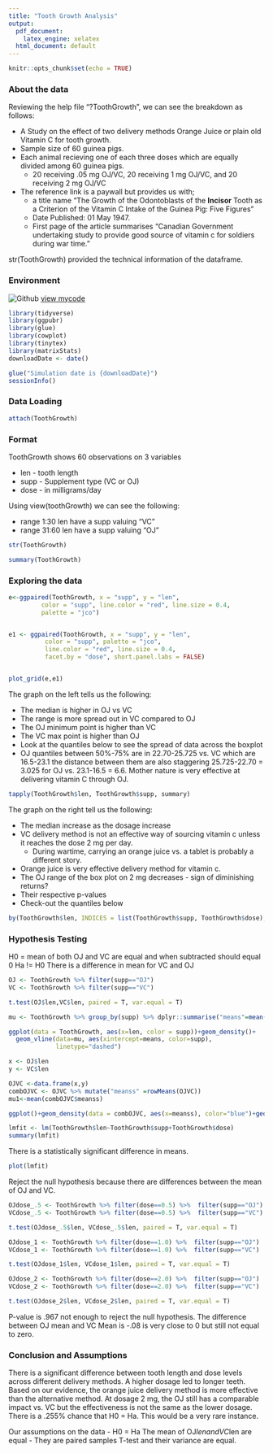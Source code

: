 ```yaml
---
title: "Tooth Growth Analysis"
output:
  pdf_document:
    latex_engine: xelatex
  html_document: default
---
```


```r
knitr::opts_chunk$set(echo = TRUE)
```

### About the data

Reviewing the help file "?ToothGrowth", we can see the breakdown as follows:

- A Study on the effect of two delivery methods Orange Juice or plain old Vitamin C for tooth growth.
- Sample size of 60 guinea pigs.
- Each animal recieving one of each three doses which are equally divided among 60 guinea pigs.
    - 20 receiving .05 mg OJ/VC, 20 receiving 1 mg OJ/VC, and 20 receiving 2 mg OJ/VC
- The reference link is a paywall but provides us with;
    - a title name "The Growth of the Odontoblasts of the **Incisor** Tooth as a Criterion of the Vitamin C Intake of the Guinea Pig: Five Figures" 
    - Date Published: 01 May 1947.
    - First page of the article summarises "Canadian Government undertaking study to provide good source of vitamin c for soldiers during war time." 
  
str(ToothGrowth) provided the technical information of the dataframe.  

### Environment

![Github](./Octocat.png) [view mycode](https://github.com/ranalytica/ToothGrowth){target="_blank"}
```r
library(tidyverse)
library(ggpubr)
library(glue)
library(cowplot)
library(tinytex)
library(matrixStats)
downloadDate <- date()

glue("Simulation date is {downloadDate}")
sessionInfo()
```

### Data Loading

```r
attach(ToothGrowth)
```

### Format 

ToothGrowth shows 60 observations on 3 variables

- len - tooth length 
- supp - Supplement type (VC or OJ)
- dose - in milligrams/day

Using view(toothGrowth) we can see the following:

- range 1:30 len have a supp valuing "VC"
- range 31:60 len have a supp valuing "OJ"


```r
str(ToothGrowth)
```


```r
summary(ToothGrowth)
```

### Exploring the data

```r
e<-ggpaired(ToothGrowth, x = "supp", y = "len",
         color = "supp", line.color = "red", line.size = 0.4,
         palette = "jco")


e1 <- ggpaired(ToothGrowth, x = "supp", y = "len",
          color = "supp", palette = "jco", 
          line.color = "red", line.size = 0.4,
          facet.by = "dose", short.panel.labs = FALSE)


plot_grid(e,e1)
```

The graph on the left tells us the following:

- The median is higher in OJ vs VC
- The range is more spread out in VC compared to OJ
- The OJ minimum point is higher than VC
- The VC max point is higher than OJ
- Look at the quantiles below to see the spread of data across the boxplot
- OJ quantiles between 50%-75% are in 22.70-25.725 vs. VC which are 16.5-23.1 the distance between them are also staggering 25.725-22.70 = 3.025 for OJ vs. 23.1-16.5 = 6.6.  Mother nature is very effective at delivering vitamin C through OJ.  

```r
tapply(ToothGrowth$len, ToothGrowth$supp, summary)
```

The graph on the right tell us the following:

- The median increase as the dosage increase
- VC delivery method is not an effective way of sourcing vitamin c unless it reaches the dose 2 mg per day.
  - During wartime, carrying an orange juice vs. a tablet is probably a different story.  
- Orange juice is very effective delivery method for vitamin c.
- The OJ range of the box plot on 2 mg decreases - sign of diminishing returns?
- Their respective p-values
- Check-out the quantiles below

```r
by(ToothGrowth$len, INDICES = list(ToothGrowth$supp, ToothGrowth$dose), summary)
```

### Hypothesis Testing

H0 = mean of both OJ and VC are equal and when subtracted should equal 0
Ha != H0 There is a difference in mean for VC and OJ 


```r
OJ <- ToothGrowth %>% filter(supp=="OJ")
VC <- ToothGrowth %>% filter(supp=="VC")

t.test(OJ$len,VC$len, paired = T, var.equal = T)
```
```r
mu <- ToothGrowth %>% group_by(supp) %>% dplyr::summarise("means"=mean(len))

ggplot(data = ToothGrowth, aes(x=len, color = supp))+geom_density()+
  geom_vline(data=mu, aes(xintercept=means, color=supp),
             linetype="dashed")
```
```r
x <- OJ$len
y <- VC$len

OJVC <-data.frame(x,y)
combOJVC <- OJVC %>% mutate("meanss" =rowMeans(OJVC))
mu1<-mean(combOJVC$meanss)

ggplot()+geom_density(data = combOJVC, aes(x=meanss), color="blue")+geom_vline(xintercept = mu1, linetype="dashed", color="blue")+labs(title = "OJ/VC Averages")
```



```r
lmfit <- lm(ToothGrowth$len~ToothGrowth$supp+ToothGrowth$dose)
summary(lmfit)
```

There is a statistically significant difference in means.  

```r
plot(lmfit)
```

Reject the null hypothesis because there are differences between the mean of OJ and VC.  

```r
OJdose_.5 <- ToothGrowth %>% filter(dose==0.5) %>%  filter(supp=="OJ")
VCdose_.5 <- ToothGrowth %>% filter(dose==0.5) %>%  filter(supp=="VC")

t.test(OJdose_.5$len, VCdose_.5$len, paired = T, var.equal = T)
```

```r
OJdose_1 <- ToothGrowth %>% filter(dose==1.0) %>%  filter(supp=="OJ")
VCdose_1 <- ToothGrowth %>% filter(dose==1.0) %>%  filter(supp=="VC")

t.test(OJdose_1$len, VCdose_1$len, paired = T, var.equal = T)
```


```r
OJdose_2 <- ToothGrowth %>% filter(dose==2.0) %>%  filter(supp=="OJ")
VCdose_2 <- ToothGrowth %>% filter(dose==2.0) %>%  filter(supp=="VC")

t.test(OJdose_2$len, VCdose_2$len, paired = T, var.equal = T)
```

P-value is .967 not enough to reject the null hypothesis. The difference between OJ mean and VC Mean is -.08 is very close to 0 but still not equal to zero.  

###  Conclusion and Assumptions

There is a significant difference  between tooth length and dose levels across different delivery methods.  A higher dosage led to longer teeth. Based on our evidence, the orange juice delivery method is more effective than the alternative method. At dosage 2 mg, the OJ still has a comparable impact vs. VC but the effectiveness is not the same as the lower dosage.  There is a .255% chance that H0 = Ha.  This would be a very rare instance.

Our assumptions on the data 
- H0 = Ha  The mean of OJ$len and VC$len are equal
- They are paired samples T-test and their variance are equal. 